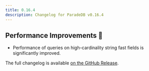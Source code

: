 ```yaml
---
title: 0.16.4
description: Changelog for ParadeDB v0.16.4
---
```


## Performance Improvements 🚀

- Performance of queries on high-cardinality string fast fields is significantly improved.

The full changelog is available [on the GitHub Release](https://github.com/paradedb/paradedb/releases/tag/v0.16.4).
